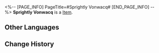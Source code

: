 <%-- [PAGE_INFO]
PageTitle=#Sprightly Vonwacq#
[END_PAGE_INFO] --%>
{{Item Infobox
|id          = 83081
|image       = Item Sprightly Vonwacq.png
|type        = 
|invCategory = 
|rarity      = 2
|effect      = 
|description = 
}}
'''Sprightly Vonwacq''' is a [[Item]].

==Other Languages==
{{Other Languages
|en   = Sprightly Vonwacq
|zhs  = 生命的翁瓦克
|zht  = 生命的翁瓦克
|ja   = 生命のウェンワーク
|ko   = 생명의 바커 공
|es   = Vonwacq el vivaz
|fr   = La vie sur Vonwacq
|ru   = Живой Вонвак
|th   = Sprightly Vonwacq
|vi   = Vonwacq Hoạt Bát
|de   = Lebhaftes Vonwacq
|id   = Sprightly Vonwacq
|pt   = Vonwacq Vivaz
}}

==Change History==
{{Change History|1.0}}
